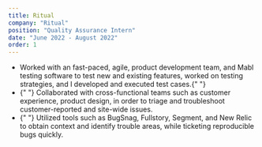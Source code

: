 ```yaml
---
title: Ritual
company: "Ritual"
position: "Quality Assurance Intern"
date: "June 2022 - August 2022"
order: 1
---
```


<ul>
  <li>
    Worked with an fast-paced, agile, product development team, and Mabl testing
    software to test new and existing features, worked on testing strategies,
    and I developed and executed test cases.{" "}
  </li>
  <li>
    {" "}
    Collaborated with cross-functional teams such as customer experience, product
    design, in order to triage and troubleshoot customer-reported and site-wide issues.
  </li>
  <li>
    {" "}
    Utilized tools such as BugSnag, Fullstory, Segment, and New Relic to obtain context
    and identify trouble areas, while ticketing reproducible bugs quickly.
  </li>
</ul>
